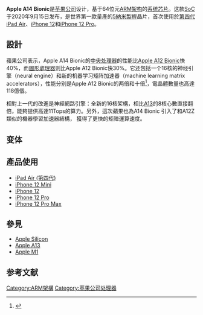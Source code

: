 {{Infobox CPU
| name           = Apple A14 Bionic
| image          = Apple A14.jpg
| caption        = 
| produced-start = 2020年9月15日
| produced-end   = 
| slowest        = 
| slow-unit      = 
| fastest        = 
| fast-unit      = 
| size-from      = [[5纳米制程|5纳米制程]]
| size-to        = 
| soldby         = 
| designfirm     = [[蘋果公司|蘋果公司]]
| manuf1         = [[台灣積體電路製造|台灣積體電路製造]]
| arch           = [[ARM架構|ARM架構]]
| microarch      = "Firestorm"和"Icestorm"<ref>{{cite web|url=https://www.bloomberg.com/news/articles/2020-04-23/apple-aims-to-sell-macs-with-its-own-chips-starting-in-2021|title=Apple Aims to Sell Macs With Its Own Chips Starting in 2021|website=Bloomberg.com|date=2020-04-23|author=[[彭博|彭博]]|accessdate=2020-09-17|archive-date=2020-09-03|archive-url=https://web.archive.org/web/20200903194931/https://www.bloomberg.com/news/articles/2020-04-23/apple-aims-to-sell-macs-with-its-own-chips-starting-in-2021|dead-url=no}}</ref>
| code           = APL1W01
| numcores       = 6 (2高性能 + 4低功耗)
| clock          = 3.1GHz
| l1cache        = 
| l2cache        = 8MB（高性能核心）<br/>4MB（低功耗核心）<br/>16MB（系統緩存）
| l3cache        = 
| application    = 
| gpu            = 苹果设计的4核
| predecessor    = [[Apple_A13|Apple A13]]
| successor      = [[Apple_A15|Apple A15]]
| variant        = 
}}

'''Apple A14 Bionic'''是[[苹果公司|苹果公司]]设计，基于64位元[[ARM架构|ARM架构]]的[[系统芯片|系统芯片]]。这款[[SoC|SoC]]于2020年9月15日发布，是世界第一款量產的[[5纳米制程|5納米製程]]晶片，首次使用於[[iPad_Air_(第四代)|第四代iPad Air]]、[[iPhone_12|iPhone 12]]和[[iPhone_12_Pro|iPhone 12 Pro]]。

== 設計 ==
蘋果公司表示，Apple A14 Bionic的[[中央处理器|中央处理器]]的性能比[[Apple_A12_Bionic|Apple A12 Bionic]]快40%，而[[圖形處理器|圖形處理器]]则比Apple A12 Bionic快30%。它还包括一个16核的神经引擎（neural engine）和新的机器学习矩阵加速器（machine learning matrix accelerators），性能分别是Apple A12 Bionic的两倍和十倍<ref>{{Cite web|title=Apple unveils all-new iPad Air with A14 Bionic, Apple’s most advanced chip|url=https://www.apple.com/newsroom/2020/09/apple-unveils-all-new-ipad-air-with-a14-bionic-apples-most-advanced-chip/|date=2020-09-15|work=Apple.com|accessdate=2020-09-17|archive-date=2020-09-20|archive-url=https://web.archive.org/web/20200920003224/https://www.apple.com/newsroom/2020/09/apple-unveils-all-new-ipad-air-with-a14-bionic-apples-most-advanced-chip/|dead-url=no}}</ref>，電晶體數量也高達118億個。

相對上一代的改進是神經網路引擎：全新的16核架構，相比[[Apple_A13|A13]]的8核心數直接翻倍，能夠提供高達11Tops的算力。另外，這次蘋果也為A14 Bionic 引入了和A12Z 類似的機器學習加速器結構， 獲得了更快的矩陣運算速度。

==变体==
{{Firestorm&Icestorm SoC}}

== 產品使用 ==
* [[iPad_Air_(第四代)|iPad Air (第四代)]]
*[[iPhone_12_Mini|iPhone 12 Mini]]
*[[iPhone_12|iPhone 12]]
*[[iPhone_12_Pro|iPhone 12 Pro]]
*[[iPhone_12_Pro_Max|iPhone 12 Pro Max]]

==參見==
* [[Apple_Silicon|Apple Silicon]]
* [[Apple_A13|Apple A13]]
* [[Apple_M1|Apple M1]]

==参考文献==
{{reflist}}

{{苹果公司硬件}}
{{ARM芯片}}

[[Category:ARM架構|Category:ARM架構]]
[[Category:苹果公司处理器|Category:苹果公司处理器]]